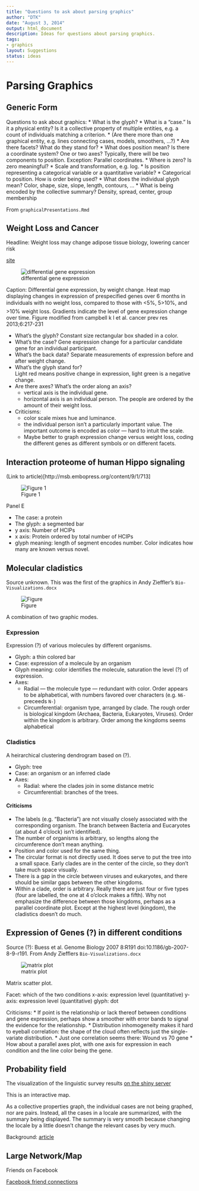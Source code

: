 ```yaml
---
title: "Questions to ask about parsing graphics"
author: "DTK"
date: "August 3, 2014"
output: html_document
description: Ideas for questions about parsing graphics.
tags: 
- graphics
layout: Suggestions
status: ideas
---
```


# Parsing Graphics

## Generic Form

Questions to ask about graphics:
* What is the glyph? 
* What is a "case."  Is it a physical entity?  Is it a collective property of multiple entities, e.g. a count of individuals matching a criterion.
* (Are there more than one graphical entity, e.g. lines connecting cases, models, smoothers, ...?)
* Are there facets?  What do they stand for?
* What does position mean?  Is there a coordinate system?  One or two axes? Typically, there will be two components to position. Exception: Parallel coordinates.
    * Where is zero?  Is zero meaningful?
    * Scale and transformation, e.g. log.
    * Is position representing a categorical variable or a quantitative variable?
    * Categorical to position.  How is order being used?
* What does the individual glyph mean?  Color, shape, size, slope, length, contours, ...
* What is being encoded by the collective summary?  Density, spread, center, group membership

From `graphicalPresentations.Rmd`

## Weight Loss and Cancer

Headline: Weight loss may change adipose tissue biology, lowering cancer risk

[site](http://www.fhcrc.org/en/news/spotlight/imports/weight-loss-may-change-adipose-tissue-biology--lowering-cancer-r.html)

![differential gene expression](https://extranet.fhcrc.org/EN/sections/spotlight/2013/03/Campbell_Ulrich_FULL.jpg)

Caption: Differential gene expression, by weight change. Heat map displaying changes in expression of prespecified genes over 6 months in individuals with no weight loss, compared to those with <5%, 5>10%, and >10% weight loss. Gradients indicate the level of gene expression change over time. Figure modified from campbell k l et al. cancer prev res 2013;6:217-231

* What's the glyph?  Constant size rectangular box shaded in a color.
* What's the case? Gene expression change for a particular candidate gene for an individual participant.
* What's the back data?  Separate measurements of expression before and after weight change.
* What's the glyph stand for?  
    Light red means positive change in expression, light green is a negative change.
* Are there axes?  What's the order along an axis?
    * vertical axis is the individual gene.
    * horizontal axis is an individual person.  The people are ordered by the amount of their weight loss.
* Criticisms: 
    * color scale mixes hue and luminance. 
    * the individual person isn't a particularly important value. The important outcome is encoded as color --- hard to intuit the scale.
    * Maybe better to graph expression change versus weight loss, coding the different genes as different symbols or on different facets.
    
## Interaction proteome of human Hippo signaling    

(Link to article)[http://msb.embopress.org/content/9/1/713]

![Figure 1](F1.large.jpg)

Panel E

* The case: a protein
* The glyph: a segmented bar
* y axis: Number of HCIPs
* x axis: Protein ordered by total number of HCIPs
* glyph meaning:  length of segment encodes number.  Color indicates how many are known versus novel.

## Molecular cladistics

Source unknown.  This was the first of the graphics in Andy Zieffler's `Bio-Visualizations.docx`

![Figure](AndyZ-1.png)

A combination of two graphic modes.

### Expression

Expression (?) of various molecules by different organisms.

* Glyph: a thin colored bar
* Case: expression of a molecule by an organism
* Glyph meaning: color identifies the molecule, saturation the level (?) of expression.
* Axes:
    * Radial --- the molecule type --- redundant with color.  Order appears to be alphabetical, with numbers favored over characters (e.g. `N6-` preceeds `N-`)
    * Circumferential: organism type, arranged by clade. The rough order is biological kingdom (Archaea, Bacteria, Eukaryotes, Viruses).  Order within the kingdom is arbitrary.  Order among the kingdoms seems alphabetical
    
### Cladistics

A heirarchical clustering dendrogram based on (?).

* Glyph: tree
* Case: an organism or an inferred clade
* Axes:
    * Radial: where the clades join in some distance metric
    * Circumferential: branches of the trees.
    
#### Criticisms

* The labels (e.g. "Bacteria") are not visually closely associated with the corresponding organism. The branch between Bacteria and Eucaryotes (at about 4 o'clock) isn't identified).
* The number of organisms is arbitrary, so lengths along the circumference don't mean anything.
* Position and color used for the same thing.
* The circular format is not directly used.  It does serve to put the tree into a small space.  Early clades are in the center of the circle, so they don't take much space visually.
* There is a gap in the circle between viruses and eukaryotes, and there should be similar gaps between the other kingdoms.
* Within a clade, order is arbitrary.  Really there are just four or five types (four are labelled, the one at 4 o'clock makes a fifth).  Why not emphasize the difference between those kingdoms, perhaps as a parallel coordinate plot.  Except at the highest level (kingdom), the cladistics doesn't do much.

## Expression of Genes (?) in different conditions

Source (?): Buess et al. Genome Biology 2007 8:R191   doi:10.1186/gb-2007-8-9-r191.  From Andy Ziefflers `Bio-Visualizations.docx`

![matrix plot](Andy-2.png)

Matrix scatter plot.

Facet: which of the two conditions
x-axis: expression level (quantitative)
y-axis: expression level (quantitative)
glyph: dot


Criticisms:
* If point is the relationship or lack thereof between conditions and gene expression, perhaps show a smoother with error bands to signal the evidence for the relationship.
* Distribution inhomogeneity makes it hard to eyeball correlation: the shape of the cloud often reflects just the single-variate distribution.
* Just one correlation seems there: Wound vs 70 gene
* How about a parallel axes plot, with one axis for expression in each condition and the line color being the gene.

## Probability field

The visualization of the linguistic survey results [on the shiny server](http://www.rstudio.com/shiny/showcase/)

This is an interactive map.

As a collective properties graph, the individual cases are not being graphed, nor are pairs.  Instead, all the cases in a locale are summarized, with the summary being displayed.  The summary is very smooth because changing the locale by a little doesn't change the relevant cases by very much.

Background: [article](http://www.businessinsider.com/22-maps-that-show-the-deepest-linguistic-conflicts-in-america-2013-6)

## Large Network/Map

Friends on Facebook

[Facebook friend connections](http://blog.revolutionanalytics.com/2010/12/facebooks-social-network-graph.html)